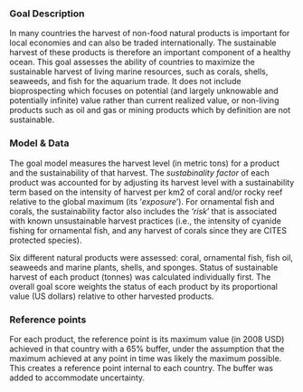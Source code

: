 ### Goal Description

<!---From Eva:
This goal measures the sustainable harvest of ocean-derived resources for purposes other than direct consumption. Resources under this goal include salt, shells, medicinal products and aquarium fish. The goal will be measured as the commercial value (revenue) and/or cultural or medicinal value of products weighted by a risk/sustainability score that will be developed for each species assessed. --->

In many countries the harvest of non-food natural products is important for local economies and can also be traded internationally. The sustainable harvest of these products is therefore an important component of a healthy ocean. This goal assesses the ability of countries to maximize the sustainable harvest of living marine resources, such as corals, shells, seaweeds, and fish for the aquarium trade. It does not include bioprospecting which focuses on potential (and largely unknowable and potentially infinite) value rather than current realized value, or non-living products such as oil and gas or mining products which by definition are not sustainable.

### Model & Data 

The goal model measures the harvest level (in metric tons) for a product and the sustainability of that harvest. The _sustabinality factor_ of each product was accounted for by adjusting its harvest level with a sustainability term based on the intensity of harvest per km2 of coral and/or rocky reef relative to the global maximum (its ‘_exposure_’). For ornamental fish and corals, the sustainability factor also includes the ‘_risk_’ that is associated with known unsustainable harvest practices (i.e., the intensity of cyanide fishing for ornamental fish, and any harvest of corals since they are CITES protected species). 

Six different natural products were assessed: coral, ornamental fish, fish oil, seaweeds and marine plants, shells, and sponges. Status of sustainable harvest of each product (tonnes) was calculated individually first. The overall goal score weights the status of each product by its proportional value (US dollars) relative to other harvested products. 

### Reference points 

For each product, the reference point is its maximum value (in 2008 USD) achieved in that country with a 65% buffer, under the assumption that the maximum achieved at any point in time was likely the maximum possible. This creates a reference point internal to each country. The buffer was added to accommodate uncertainty. 
